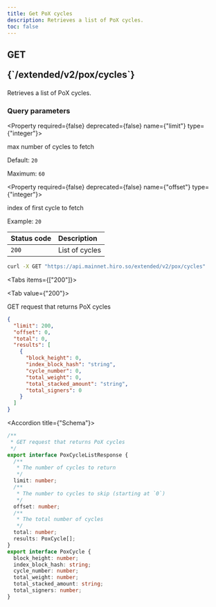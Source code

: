 ```yaml
---
title: Get PoX cycles
description: Retrieves a list of PoX cycles.
toc: false
---
```




<Root>

<API>

<div className='flex-1'>

<h2 className="not-prose mb-2 inline-flex items-center gap-3 font-mono">
  <div className="rounded-lg border px-1 py-0.5 text-xs font-medium border-green-400/50 bg-green-400/20 text-green-600 dark:text-green-400">
    GET
  </div>
  <p className="text-xs break-words overflow-hidden w-[95%]">{`/extended/v2/pox/cycles`}</p>
</h2>

Retrieves a list of PoX cycles.

### Query parameters

<Property required={false} deprecated={false} name={"limit"} type={"integer"}>

max number of cycles to fetch

<span>Default:  `20`</span>

<span>Maximum:  `60`</span>

</Property>

<Property required={false} deprecated={false} name={"offset"} type={"integer"}>

index of first cycle to fetch

<span>Example:  `20`</span>

</Property>

| Status code | Description |
| :--------- | :---------- |
| `200` | List of cycles |

</div>

<APIExample>

```bash title="Terminal"
curl -X GET "https://api.mainnet.hiro.so/extended/v2/pox/cycles"
```

<Tabs items={["200"]}>

<Tab value={"200"}>

GET request that returns PoX cycles

```json title="Example response"
{
  "limit": 200,
  "offset": 0,
  "total": 0,
  "results": [
    {
      "block_height": 0,
      "index_block_hash": "string",
      "cycle_number": 0,
      "total_weight": 0,
      "total_stacked_amount": "string",
      "total_signers": 0
    }
  ]
}
```

<Accordions>

<Accordion title={"Schema"}>

```ts
/**
 * GET request that returns PoX cycles
 */
export interface PoxCycleListResponse {
  /**
   * The number of cycles to return
   */
  limit: number;
  /**
   * The number to cycles to skip (starting at `0`)
   */
  offset: number;
  /**
   * The total number of cycles
   */
  total: number;
  results: PoxCycle[];
}
export interface PoxCycle {
  block_height: number;
  index_block_hash: string;
  cycle_number: number;
  total_weight: number;
  total_stacked_amount: string;
  total_signers: number;
}

```

</Accordion>

</Accordions>

</Tab>

</Tabs>

</APIExample>

</API>

</Root>
